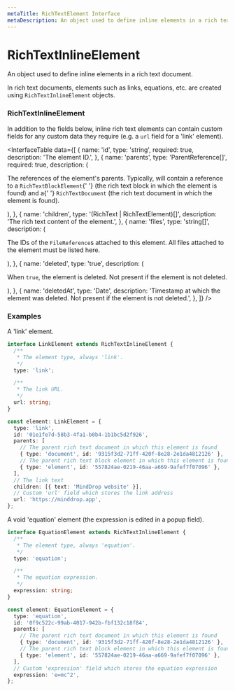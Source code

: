 ```yaml
---
metaTitle: RichTextElement Interface
metaDescription: An object used to define inline elements in a rich text document.
---
```


# RichTextInlineElement

<Description>
  An object used to define inline elements in a rich text document.
</Description>

In rich text documents, elements such as links, equations, etc. are created using `RichTextInlineElement` objects.

### RichTextInlineElement

In addition to the fields below, inline rich text elements can contain custom fields for any custom data they require (e.g. a `url` field for a 'link' element).

<InterfaceTable
  data={[
    {
      name: 'id',
      type: 'string',
      required: true,
      description: 'The element ID.',
    },
    {
      name: 'parents',
      type: 'ParentReference[]',
      required: true,
      description: (
        <p>
          The references of the element's parents. Typically, will
          contain a reference to a <Code>RichTextBlockElement</Code>{' '}
          (the rich text block in which the element is found) and a{' '}
          <Code>RichTextDocument</Code> (the rich text document in
          which the element is found).
        </p>
      ),
    },
    {
      name: 'children',
      type: '(RichText | RichTextElement)[]',
      description: 'The rich text content of the element.',
    },
    {
      name: 'files',
      type: 'string[]',
      description: (
        <p>
          The IDs of the <Code>FileReference</Code>s attached to this
          element. All files attached to the element must be listed
          here.
        </p>
      ),
    },
    {
      name: 'deleted',
      type: 'true',
      description: (
        <p>
          When <Code>true</Code>, the element is deleted. Not present
          if the element is not deleted.
        </p>
      ),
    },
    {
      name: 'deletedAt',
      type: 'Date',
      description:
        'Timestamp at which the element was deleted. Not present if the element is not deleted.',
    },
  ]}
/>

### Examples

A 'link' element.

```ts
interface LinkElement extends RichTextInlineElement {
  /**
   * The element type, always 'link'.
   */
  type: 'link';

  /**
   * The link URL.
   */
  url: string;
}

const element: LinkElement = {
  type: 'link',
  id: '01e1fe7d-58b3-4fa1-b0b4-1b1bc5d2f926',
  parents: [
    // The parent rich text document in which this element is found
    { type: 'document', id: '9315f3d2-71ff-420f-8e28-2e1da4812126' },
    // The parent rich text block element in which this element is found
    { type: 'element', id: '557824ae-0219-46aa-a669-9afef7f07096' },
  ],
  // The link text
  children: [{ text: 'MindDrop website' }],
  // Custom 'url' field which stores the link address
  url: 'https://minddrop.app',
};
```

A void 'equation' element (the expression is edited in a popup field).

```ts
interface EquationElement extends RichTextInlineElement {
  /**
   * The element type, always 'equation'.
   */
  type: 'equation';

  /**
   * The equation expression.
   */
  expression: string;
}

const element: EquationElement = {
  type: 'equation',
  id: '0f9c522c-99ab-4017-942b-fbf132c18f84',
  parents: [
    // The parent rich text document in which this element is found
    { type: 'document', id: '9315f3d2-71ff-420f-8e28-2e1da4812126' },
    // The parent rich text block element in which this element is found
    { type: 'element', id: '557824ae-0219-46aa-a669-9afef7f07096' },
  ],
  // Custom 'expression' field which stores the equation expression
  expression: 'e=mc^2',
};
```
